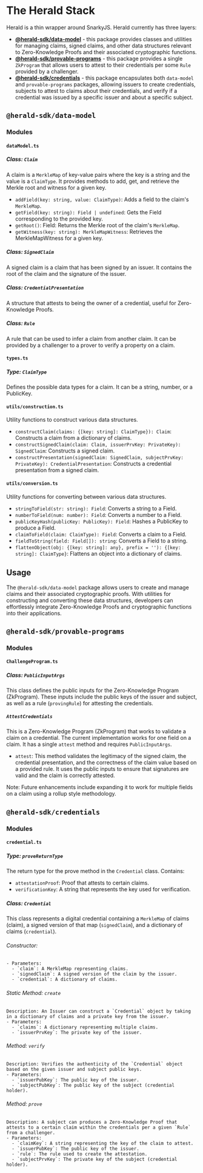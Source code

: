 
# The Herald Stack

Herald is a thin wrapper around SnarkyJS. Herald currently has three layers:
- [**@herald-sdk/data-model**](#herald-sdkdata-model) - this package provides classes and utilities for managing claims, signed claims, and other data structures relevant to Zero-Knowledge Proofs and their associated cryptographic functions.
- [**@herald-sdk/provable-programs**](#herald-sdkprovable-programs) - this package provides a single `ZkProgram` that allows users to attest to their credentials per some `Rule` provided by a challenger.
- [**@herald-sdk/credentials**](#herald-sdkcredentials) - this package encapsulates both `data-model` and `provable-programs` packages, allowing issuers to create credentials, subjects to attest to claims about their credentials, and verify if a credential was issued by a specific issuer and about a specific subject.

## `@herald-sdk/data-model`

### Modules

#### `dataModel.ts`

##### Class: `Claim`
A claim is a `MerkleMap` of key-value pairs where the key is a string and the value is a `ClaimType`. It provides methods to add, get, and retrieve the Merkle root and witness for a given key.

  - `addField(key: string, value: ClaimType)`: Adds a field to the claim's `MerkleMap`.
  - `getField(key: string): Field | undefined`: Gets the Field corresponding to the provided key.
  - `getRoot()`: Field: Returns the Merkle root of the claim's `MerkleMap`.
  - `getWitness(key: string): MerkleMapWitness`: Retrieves the MerkleMapWitness for a given key.


##### Class: `SignedClaim`
A signed claim is a claim that has been signed by an issuer. It contains the root of the claim and the signature of the issuer.

##### Class: `CredentialPresentation`
A structure that attests to being the owner of a credential, useful for Zero-Knowledge Proofs.

##### Class: `Rule`
A rule that can be used to infer a claim from another claim. It can be provided by a challenger to a prover to verify a property on a claim.

#### `types.ts`

##### Type: `ClaimType`
Defines the possible data types for a claim. It can be a string, number, or a PublicKey.

#### `utils/construction.ts`
Utility functions to construct various data structures.
  - `constructClaim(claims: {[key: string]: ClaimType}): Claim`: Constructs a claim from a dictionary of claims.
  - `constructSignedClaim(claim: Claim, issuerPrvKey: PrivateKey): SignedClaim`: Constructs a signed claim.
  - `constructPresentation(signedClaim: SignedClaim, subjectPrvKey: PrivateKey): CredentialPresentation`: Constructs a credential presentation from a signed claim.

#### `utils/conversion.ts`
Utility functions for converting between various data structures.
  - `stringToField(str: string): Field`: Converts a string to a Field.
  - `numberToField(num: number): Field`: Converts a number to a Field.
  - `publicKeyHash(publicKey: PublicKey): Field`: Hashes a PublicKey to produce a Field.
  - `claimToField(claim: ClaimType): Field`: Converts a claim to a Field.
  - `fieldToString(field: Field[]): string`: Converts a Field to a string.
  - `flattenObject(obj: {[key: string]: any}, prefix = ''): {[key: string]: ClaimType}`: Flattens an object into a dictionary of claims.

## Usage
The `@herald-sdk/data-model` package allows users to create and manage claims and their associated cryptographic proofs. With utilities for constructing and converting these data structures, developers can effortlessly integrate Zero-Knowledge Proofs and cryptographic functions into their applications.

## `@herald-sdk/provable-programs`

### Modules

#### `ChallengeProgram.ts`

##### Class: `PublicInputArgs`
This class defines the public inputs for the Zero-Knowledge Program (ZkProgram). These inputs include the public keys of the issuer and subject, as well as a rule (`provingRule`) for attesting the credentials.

##### `AttestCredentials`
This is a Zero-Knowledge Program (ZkProgram) that works to validate a claim on a credential. The current implementation works for one field on a claim. It has a single `attest` method and requires `PublicInputArgs`.

  - `attest`: This method validates the legitimacy of the signed claim, the credential presentation, and the correctness of the claim value based on a provided rule. It uses the public inputs to ensure that signatures are valid and the claim is correctly attested.

<Callout type="default" emoji="🧩">
Note: Future enhancements include expanding it to work for multiple fields on a claim using a rollup style methodology.
</Callout>

## `@herald-sdk/credentials`

### Modules

#### `credential.ts`

##### Type: `proveReturnType`
The return type for the prove method in the `Credential` class. Contains:
  - `attestationProof`: Proof that attests to certain claims.
  - `verificationKey`: A string that represents the key used for verification.

##### Class: `Credential`
This class represents a digital credential containing a `MerkleMap` of claims (claim), a signed version of that map (`signedClaim`), and a dictionary of claims (`credential`).

###### Constructor:
    - Parameters:
      - `claim`: A MerkleMap representing claims.
      - `signedClaim`: A signed version of the claim by the issuer.
      - `credential`: A dictionary of claims.


###### Static Method: `create`
    Description: An Issuer can construct a `Credential` object by taking in a dictionary of claims and a private key from the issuer.
    - Parameters:
      - `claims`: A dictionary representing multiple claims.
      - `issuerPrvKey`: The private key of the issuer.


###### Method: `verify`
    Description: Verifies the authenticity of the `Credential` object based on the given issuer and subject public keys.
    - Parameters:
      - `issuerPubKey`: The public key of the issuer.
      - `subjectPubKey`: The public key of the subject (credential holder).


###### Method: `prove`
    Description: A subject can produces a Zero-Knowledge Proof that attests to a certain claim within the credentials per a given `Rule` from a challenger.
    - Parameters:
      - `claimKey`: A string representing the key of the claim to attest.
      - `issuerPubKey`: The public key of the issuer.
      - `rule`: The rule used to create the attestation.
      - `subjectPrvKey`: The private key of the subject (credential holder).